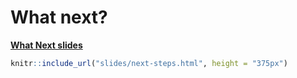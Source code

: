 # What next? {#what-next}

**[What Next slides](slides/next-steps.html)**

```r
knitr::include_url("slides/next-steps.html", height = "375px")
```
